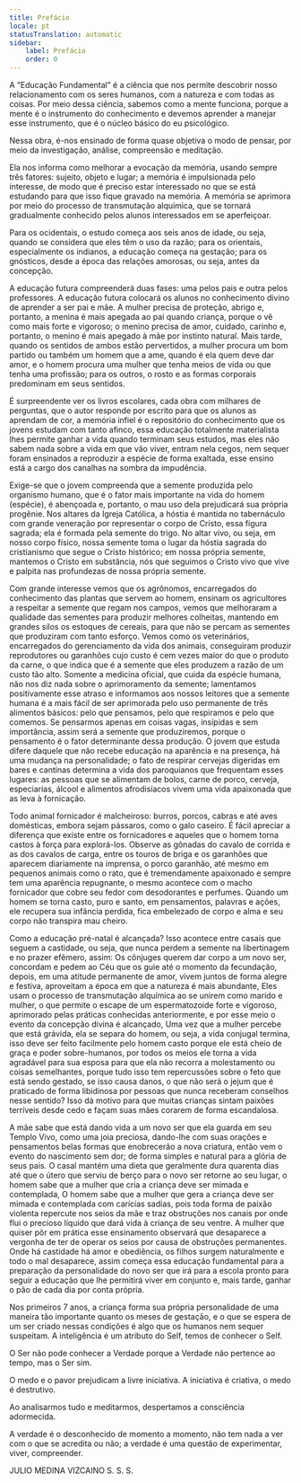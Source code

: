 ```yaml
---
title: Prefácio
locale: pt
statusTranslation: automatic
sidebar:
    label: Prefácio
    order: 0
---
```

A “Educação Fundamental” é a ciência que nos permite descobrir nosso relacionamento com os seres humanos, com a natureza e com todas as coisas. Por meio dessa ciência, sabemos como a mente funciona, porque a mente é o instrumento do conhecimento e devemos aprender a manejar esse instrumento, que é o núcleo básico do eu psicológico.

Nessa obra, é-nos ensinado de forma quase objetiva o modo de pensar, por meio da investigação, análise, compreensão e meditação.

Ela nos informa como melhorar a evocação da memória, usando sempre três fatores: sujeito, objeto e lugar; a memória é impulsionada pelo interesse, de modo que é preciso estar interessado no que se está estudando para que isso fique gravado na memória. A memória se aprimora por meio do processo de transmutação alquímica, que se tornará gradualmente conhecido pelos alunos interessados em se aperfeiçoar.

Para os ocidentais, o estudo começa aos seis anos de idade, ou seja, quando se considera que eles têm o uso da razão; para os orientais, especialmente os indianos, a educação começa na gestação; para os gnósticos, desde a época das relações amorosas, ou seja, antes da concepção.

A educação futura compreenderá duas fases: uma pelos pais e outra pelos professores. A educação futura colocará os alunos no conhecimento divino de aprender a ser pai e mãe. A mulher precisa de proteção, abrigo e, portanto, a menina é mais apegada ao pai quando criança, porque o vê como mais forte e vigoroso; o menino precisa de amor, cuidado, carinho e, portanto, o menino é mais apegado à mãe por instinto natural. Mais tarde, quando os sentidos de ambos estão pervertidos, a mulher procura um bom partido ou também um homem que a ame, quando é ela quem deve dar amor, e o homem procura uma mulher que tenha meios de vida ou que tenha uma profissão; para os outros, o rosto e as formas corporais predominam em seus sentidos.

É surpreendente ver os livros escolares, cada obra com milhares de perguntas, que o autor responde por escrito para que os alunos as aprendam de cor, a memória infiel é o repositório do conhecimento que os jovens estudam com tanto afinco, essa educação totalmente materialista lhes permite ganhar a vida quando terminam seus estudos, mas eles não sabem nada sobre a vida em que vão viver, entram nela cegos, nem sequer foram ensinados a reproduzir a espécie de forma exaltada, esse ensino está a cargo dos canalhas na sombra da impudência.

Exige-se que o jovem compreenda que a semente produzida pelo organismo humano, que é o fator mais importante na vida do homem (espécie), é abençoada e, portanto, o mau uso dela prejudicará sua própria progênie. Nos altares da Igreja Católica, a hóstia é mantida no tabernáculo com grande veneração por representar o corpo de Cristo, essa figura sagrada; ela é formada pela semente do trigo. No altar vivo, ou seja, em nosso corpo físico, nossa semente toma o lugar da hóstia sagrada do cristianismo que segue o Cristo histórico; em nossa própria semente, mantemos o Cristo em substância, nós que seguimos o Cristo vivo que vive e palpita nas profundezas de nossa própria semente.

Com grande interesse vemos que os agrônomos, encarregados do conhecimento das plantas que servem ao homem, ensinam os agricultores a respeitar a semente que regam nos campos, vemos que melhoraram a qualidade das sementes para produzir melhores colheitas, mantendo em grandes silos os estoques de cereais, para que não se percam as sementes que produziram com tanto esforço. Vemos como os veterinários, encarregados do gerenciamento da vida dos animais, conseguiram produzir reprodutores ou garanhões cujo custo é cem vezes maior do que o produto da carne, o que indica que é a semente que eles produzem a razão de um custo tão alto. Somente a medicina oficial, que cuida da espécie humana, não nos diz nada sobre o aprimoramento da semente; lamentamos positivamente esse atraso e informamos aos nossos leitores que a semente humana é a mais fácil de ser aprimorada pelo uso permanente de três alimentos básicos: pelo que pensamos, pelo que respiramos e pelo que comemos. Se pensarmos apenas em coisas vagas, insípidas e sem importância, assim será a semente que produziremos, porque o pensamento é o fator determinante dessa produção. O jovem que estuda difere daquele que não recebe educação na aparência e na presença, há uma mudança na personalidade; o fato de respirar cervejas digeridas em bares e cantinas determina a vida dos paroquianos que frequentam esses lugares: as pessoas que se alimentam de bolos, carne de porco, cerveja, especiarias, álcool e alimentos afrodisíacos vivem uma vida apaixonada que as leva à fornicação.

Todo animal fornicador é malcheiroso: burros, porcos, cabras e até aves domésticas, embora sejam pássaros, como o galo caseiro. É fácil apreciar a diferença que existe entre os fornicadores e aqueles que o homem torna castos à força para explorá-los. Observe as gônadas do cavalo de corrida e as dos cavalos de carga, entre os touros de briga e os garanhões que aparecem diariamente na imprensa, o porco garanhão, até mesmo em pequenos animais como o rato, que é tremendamente apaixonado e sempre tem uma aparência repugnante, o mesmo acontece com o macho fornicador que cobre seu fedor com desodorantes e perfumes. Quando um homem se torna casto, puro e santo, em pensamentos, palavras e ações, ele recupera sua infância perdida, fica embelezado de corpo e alma e seu corpo não transpira mau cheiro.

Como a educação pré-natal é alcançada? Isso acontece entre casais que seguem a castidade, ou seja, que nunca perdem a semente na libertinagem e no prazer efêmero, assim: Os cônjuges querem dar corpo a um novo ser, concordam e pedem ao Céu que os guie até o momento da fecundação, depois, em uma atitude permanente de amor, vivem juntos de forma alegre e festiva, aproveitam a época em que a natureza é mais abundante, Eles usam o processo de transmutação alquímica ao se unirem como marido e mulher, o que permite o escape de um espermatozoide forte e vigoroso, aprimorado pelas práticas conhecidas anteriormente, e por esse meio o evento da concepção divina é alcançado, Uma vez que a mulher percebe que está grávida, ela se separa do homem, ou seja, a vida conjugal termina, isso deve ser feito facilmente pelo homem casto porque ele está cheio de graça e poder sobre-humanos, por todos os meios ele torna a vida agradável para sua esposa para que ela não recorra a molestamento ou coisas semelhantes, porque tudo isso tem repercussões sobre o feto que está sendo gestado, se isso causa danos, o que não será o jejum que é praticado de forma libidinosa por pessoas que nunca receberam conselhos nesse sentido? Isso dá motivo para que muitas crianças sintam paixões terríveis desde cedo e façam suas mães corarem de forma escandalosa.

A mãe sabe que está dando vida a um novo ser que ela guarda em seu Templo Vivo, como uma joia preciosa, dando-lhe com suas orações e pensamentos belas formas que enobrecerão a nova criatura, então vem o evento do nascimento sem dor; de forma simples e natural para a glória de seus pais. O casal mantém uma dieta que geralmente dura quarenta dias até que o útero que serviu de berço para o novo ser retorne ao seu lugar, o homem sabe que a mulher que cria a criança deve ser mimada e contemplada, O homem sabe que a mulher que gera a criança deve ser mimada e contemplada com carícias sadias, pois toda forma de paixão violenta repercute nos seios da mãe e traz obstruções nos canais por onde flui o precioso líquido que dará vida à criança de seu ventre. A mulher que quiser pôr em prática esse ensinamento observará que desaparece a vergonha de ter de operar os seios por causa de obstruções permanentes. Onde há castidade há amor e obediência, os filhos surgem naturalmente e todo o mal desaparece, assim começa essa educação fundamental para a preparação da personalidade do novo ser que irá para a escola pronto para seguir a educação que lhe permitirá viver em conjunto e, mais tarde, ganhar o pão de cada dia por conta própria.

Nos primeiros 7 anos, a criança forma sua própria personalidade de uma maneira tão importante quanto os meses de gestação, e o que se espera de um ser criado nessas condições é algo que os humanos nem sequer suspeitam. A inteligência é um atributo do Self, temos de conhecer o Self.

O Ser não pode conhecer a Verdade porque a Verdade não pertence ao tempo, mas o Ser sim.

O medo e o pavor prejudicam a livre iniciativa. A iniciativa é criativa, o medo é destrutivo.

Ao analisarmos tudo e meditarmos, despertamos a consciência adormecida.

A verdade é o desconhecido de momento a momento, não tem nada a ver com o que se acredita ou não; a verdade é uma questão de experimentar, viver, compreender.

JULIO MEDINA VIZCAINO
S. S. S.
